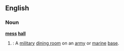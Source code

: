 ==English==

===Noun===
'''[[mess]] [[hall]]'''
# {{US}}: A [[military]] [[dining room]] on an [[army]] or [[marine]] [[base]].